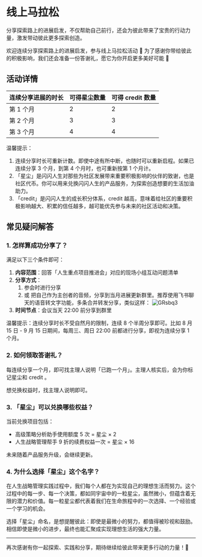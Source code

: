 # 线上马拉松

分享探索路上的进展启发，不仅帮助自己前行，还会为彼此带来了宝贵的行动力量，激发带动彼此更多探索创造。

欢迎连续分享探索路上的进展启发，参与线上马拉松活动 🤗 为了感谢你带给彼此的积极影响，我们还会准备一份答谢礼，愿它为你开启更多美好可能 🎉


## 活动详情

| 连续分享进展的时长 | 可得星尘数量 | 可得 credit 数量|
|--------|--------|--------|  
| 第 1 个月 | 2      |  2      | 
| 第 2 个月 | 3      |  3      | 
| 第 3 个月 | 4      | 4      |

温馨提示：

1. 连续分享时长可重新计数。即使中途有所中断，也随时可以重新启程。如果已连续分享 3 个月，到第 4 个月时，也可重新按第 1 个月计。
2. 「星尘」是闪闪人生对那些为社区发展带来重要积极影响的伙伴的致谢，也是社区代币。你可以用来兑换闪闪人生的产品服务，为探索创造想要的生活加油助力。
3. 「credit」是闪闪人生的成长积分体系，credit 越高，意味着给社区的重要积极影响越大、积累的信任越多，越可能优先参与未来的社区活动和决策。

## 常见疑问解答

### 1. 怎样算成功分享了？

满足以下三个条件即可：

1. **内容范围**：回答「人生重点项目推进会」对应的现场小组互动问题清单
2. **分享方式**：
    1. 参会时进行分享
    2. 或 把自己作为主创者的音频，分享到当月进展更新群里。推荐使用飞书聊天的语音转文字功能，多条合并转发分享，类似这样：
    ![GRsbq3](https://cdn.sunnyhuang.net/share/GRsbq3.png/webp ':size=500')
3. **时间节点**：会议当天 22:00 前分享到群里

温馨提示：连续分享时长不受自然月的限制，连续 8 个半周分享即可。比如 8 月 15 日 - 9 月 15 日期间，每周三、周日 22:00 前都进行分享，即视为连续分享 1 个月。


### 2. 如何领取答谢礼？

每连续分享一个月，即可找主理人说明「已跑一个月」。主理人核实后，会为你标记星尘和 credit 。

想兑换权益时，找主理人说明即可。

### 3. 「星尘」可以兑换哪些权益？

当前兑换项目包括：
- 高级策略分析助手使用额度 5 次 = 星尘 × 2
- 人生战略管理帮手 9 折的续费权益一次  = 星尘 × 16  

未来随着产品服务升级，会继续更新。

### 4. 为什么选择「星尘」这个名字？

在人生战略管理实践过程中，我们每个人都在为实现自己的理想生活而努力。这个过程中的每一步、每一个决策，都如同宇宙中的一粒星尘，虽然微小，但蕴含着无限的潜力和价值。每一粒星尘都代表着我们在生命旅程中的一次选择、一个经验或一个学习的机会。

选择「星尘」命名，是想提醒彼此：即使是最微小的努力，都值得被珍视和鼓励。相信即使是微小的进步，最终也能汇聚成实现理想生活的强大力量。


---

再次感谢有你一起探索、实践和分享，期待继续给彼此带来更多行动的力量！🌟